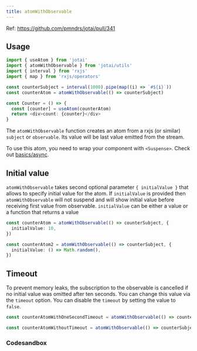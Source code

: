 ```yaml
---
title: atomWithObservable
---
```


Ref: https://github.com/pmndrs/jotai/pull/341

## Usage

```ts
import { useAtom } from 'jotai'
import { atomWithObservable } from 'jotai/utils'
import { interval } from 'rxjs'
import { map } from 'rxjs/operators'

const counterSubject = interval(1000).pipe(map((i) => `#${i}`))
const counterAtom = atomWithObservable(() => counterSubject)

const Counter = () => {
  const [counter] = useAtom(counterAtom)
  return <div>count: {counter}</div>
}
```

The `atomWithObservable` function creates an atom from a rxjs (or similar) `subject` or `observable`.
Its value will be last value emitted from the stream.

To use this atom, you need to wrap your component with `<Suspense>`. Check out [basics/async](../basics/async.mdx).

## Initial value

`atomWithObservable` takes second optional parameter `{ initialValue }` that allows to specify initial value for the atom. If `initialValue` is provided then `atomWithObservable` will not suspend and will show initial value before receiving first value from observable. `initialValue` can be either a value or a function that returns a value

```ts
const counterAtom = atomWithObservable(() => counterSubject, {
  initialValue: 10,
})

const counterAtom2 = atomWithObservable(() => counterSubject, {
  initialValue: () => Math.random(),
})
```

## Timeout

To prevent memory leaks, the subscription to the observable is cancelled if no initial value was omitted after ten seconds. 
You can change this value via the `timeout` option. 
You can disable the `timeout` by setting the value to `false`.

```ts
const counterAtomWithOneSecondTimeout = atomWithObservable(() => counterSubject, {timeout: 1000});

const counterAtomWithoutTimeout = atomWithObservable(() => counterSubject, {timeout: false});
```

### Codesandbox

<CodeSandbox id="88pnt" />
